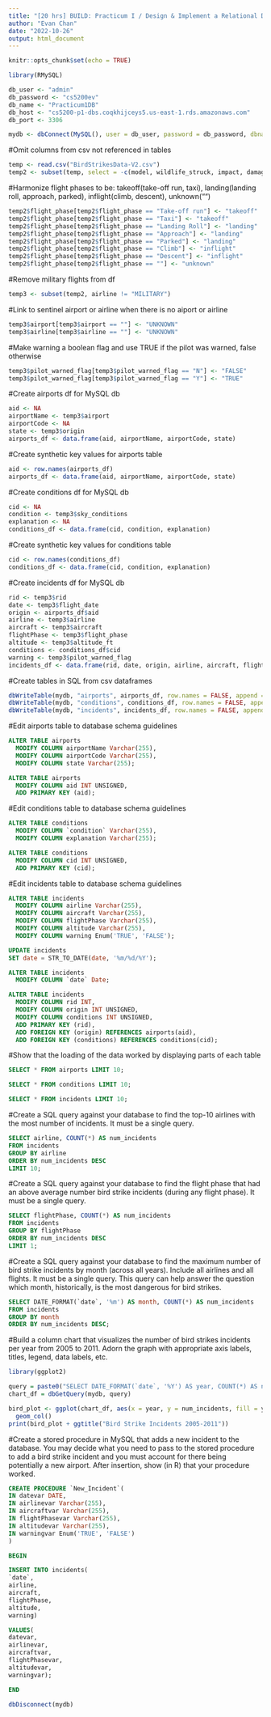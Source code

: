 ```yaml
---
title: "[20 hrs] BUILD: Practicum I / Design & Implement a Relational Database"
author: "Evan Chan"
date: "2022-10-26"
output: html_document
---
```


```r
knitr::opts_chunk$set(echo = TRUE)
```

```r
library(RMySQL)

db_user <- "admin"
db_password <- "cs5200ev"
db_name <- "Practicum1DB"
db_host <- "cs5200-p1-dbs.coqkhijceys5.us-east-1.rds.amazonaws.com"
db_port <- 3306

mydb <- dbConnect(MySQL(), user = db_user, password = db_password, dbname = db_name, host = db_host, port = db_port)
```

#Omit columns from csv not referenced in tables
```r
temp <- read.csv("BirdStrikesData-V2.csv")
temp2 <- subset(temp, select = -c(model, wildlife_struck, impact, damage, remains_collected_flag, Remarks, wildlife_size, species, heavy_flag))
```

#Harmonize flight phases to be: takeoff(take-off run, taxi), landing(landing roll, approach, parked), inflight(climb, descent), unknown("")
```r
temp2$flight_phase[temp2$flight_phase == "Take-off run"] <- "takeoff"
temp2$flight_phase[temp2$flight_phase == "Taxi"] <- "takeoff"
temp2$flight_phase[temp2$flight_phase == "Landing Roll"] <- "landing"
temp2$flight_phase[temp2$flight_phase == "Approach"] <- "landing"
temp2$flight_phase[temp2$flight_phase == "Parked"] <- "landing"
temp2$flight_phase[temp2$flight_phase == "Climb"] <- "inflight"
temp2$flight_phase[temp2$flight_phase == "Descent"] <- "inflight"
temp2$flight_phase[temp2$flight_phase == ""] <- "unknown"
```

#Remove military flights from df
```r
temp3 <- subset(temp2, airline != "MILITARY")
```

#Link to sentinel airport or airline when there is no aiport or airline
```r
temp3$airport[temp3$airport == ""] <- "UNKNOWN"
temp3$airline[temp3$airline == ""] <- "UNKNOWN"
```

#Make warning a boolean flag and use TRUE if the pilot was warned, false otherwise
```r
temp3$pilot_warned_flag[temp3$pilot_warned_flag == "N"] <- "FALSE"
temp3$pilot_warned_flag[temp3$pilot_warned_flag == "Y"] <- "TRUE"
```

#Create airports df for MySQL db
```r
aid <- NA
airportName <- temp3$airport
airportCode <- NA
state <- temp3$origin
airports_df <- data.frame(aid, airportName, airportCode, state)
```
#Create synthetic key values for airports table
```r
aid <- row.names(airports_df)
airports_df <- data.frame(aid, airportName, airportCode, state)
```

#Create conditions df for MySQL db
```r
cid <- NA
condition <- temp3$sky_conditions 
explanation <- NA
conditions_df <- data.frame(cid, condition, explanation)
```
#Create synthetic key values for conditions table
```r
cid <- row.names(conditions_df)
conditions_df <- data.frame(cid, condition, explanation)
```

#Create incidents df for MySQL db
```r
rid <- temp3$rid
date <- temp3$flight_date
origin <- airports_df$aid
airline <- temp3$airline
aircraft <- temp3$aircraft
flightPhase <- temp3$flight_phase
altitude <- temp3$altitude_ft
conditions <- conditions_df$cid
warning <- temp3$pilot_warned_flag
incidents_df <- data.frame(rid, date, origin, airline, aircraft, flightPhase, altitude, conditions, warning)
```

#Create tables in SQL from csv dataframes
```r
dbWriteTable(mydb, "airports", airports_df, row.names = FALSE, append = TRUE)
dbWriteTable(mydb, "conditions", conditions_df, row.names = FALSE, append = TRUE)
dbWriteTable(mydb, "incidents", incidents_df, row.names = FALSE, append = TRUE)
```

#Edit airports table to database schema guidelines
```sql
ALTER TABLE airports
  MODIFY COLUMN airportName Varchar(255),
  MODIFY COLUMN airportCode Varchar(255),
  MODIFY COLUMN state Varchar(255);
```

```sql
ALTER TABLE airports 
  MODIFY COLUMN aid INT UNSIGNED,
  ADD PRIMARY KEY (aid);
```

#Edit conditions table to database schema guidelines
```sql
ALTER TABLE conditions
  MODIFY COLUMN `condition` Varchar(255),
  MODIFY COLUMN explanation Varchar(255);
```

```sql
ALTER TABLE conditions
  MODIFY COLUMN cid INT UNSIGNED,
  ADD PRIMARY KEY (cid);
```

#Edit incidents table to database schema guidelines
```sql
ALTER TABLE incidents
  MODIFY COLUMN airline Varchar(255),
  MODIFY COLUMN aircraft Varchar(255),
  MODIFY COLUMN flightPhase Varchar(255),
  MODIFY COLUMN altitude Varchar(255),
  MODIFY COLUMN warning Enum('TRUE', 'FALSE');
```

```sql
UPDATE incidents
SET date = STR_TO_DATE(date, '%m/%d/%Y');
```

```sql
ALTER TABLE incidents
  MODIFY COLUMN `date` Date;
```

```sql
ALTER TABLE incidents
  MODIFY COLUMN rid INT,
  MODIFY COLUMN origin INT UNSIGNED,
  MODIFY COLUMN conditions INT UNSIGNED,
  ADD PRIMARY KEY (rid),
  ADD FOREIGN KEY (origin) REFERENCES airports(aid),
  ADD FOREIGN KEY (conditions) REFERENCES conditions(cid);
```

#Show that the loading of the data worked by displaying parts of each table
```sql
SELECT * FROM airports LIMIT 10;
```

```sql
SELECT * FROM conditions LIMIT 10;
```

```sql
SELECT * FROM incidents LIMIT 10;
```

#Create a SQL query against your database to find the top-10 airlines with the most number of incidents. It must be a single query. 
```sql
SELECT airline, COUNT(*) AS num_incidents
FROM incidents
GROUP BY airline
ORDER BY num_incidents DESC
LIMIT 10;
```

#Create a SQL query against your database to find the flight phase that had an above average number bird strike incidents (during any flight phase). It must be a single query. 
```sql
SELECT flightPhase, COUNT(*) AS num_incidents
FROM incidents
GROUP BY flightPhase
ORDER BY num_incidents DESC
LIMIT 1;
```

#Create a SQL query against your database to find the maximum number of bird strike incidents by month (across all years). Include all airlines and all flights. It must be a single query. This query can help answer the question which month, historically, is the most dangerous for bird strikes.
```sql
SELECT DATE_FORMAT(`date`, '%m') AS month, COUNT(*) AS num_incidents
FROM incidents
GROUP BY month
ORDER BY num_incidents DESC;
```

#Build a column chart that visualizes the number of bird strikes incidents per year from 2005 to 2011. Adorn the graph with appropriate axis labels, titles, legend, data labels, etc.
```r
library(ggplot2)
```

```r
query = paste0("SELECT DATE_FORMAT(`date`, '%Y') AS year, COUNT(*) AS num_incidents FROM incidents GROUP BY year ORDER BY year DESC LIMIT 7;")
chart_df = dbGetQuery(mydb, query)
```

```r
bird_plot <- ggplot(chart_df, aes(x = year, y = num_incidents, fill = year)) + 
  geom_col()
print(bird_plot + ggtitle("Bird Strike Incidents 2005-2011"))
```

#Create a stored procedure in MySQL that adds a new incident to the database. You may decide what you need to pass to the stored procedure to add a bird strike incident and you must account for there being potentially a new airport. After insertion, show (in R) that your procedure worked. 

```sql
CREATE PROCEDURE `New_Incident`(
IN datevar DATE,
IN airlinevar Varchar(255),
IN aircraftvar Varchar(255),
IN flightPhasevar Varchar(255),
IN altitudevar Varchar(255),
IN warningvar Enum('TRUE', 'FALSE')
)

BEGIN

INSERT INTO incidents(
`date`,
airline,
aircraft,
flightPhase,
altitude,
warning)

VALUES(
datevar,
airlinevar,
aircraftvar,
flightPhasevar,
altitudevar,
warningvar);

END
```



```r
dbDisconnect(mydb)
```
